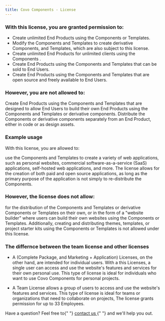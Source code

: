 ```yaml
---
title: Covo Components - License
---
```


### With this license, you are granted permission to:

- Create unlimited End Products using the Components or Templates.
- Modify the Components and Templates to create derivative Components, and Templates, which are also subject to this license.
- Create unlimited End Products for unlimited clients using the Components .
- Create End Products using the Components and Templates that can be sold to End Users.
- Create End Products using the Components and Templates that are open source and freely available to End Users.

### However, you are not allowed to:

Create End Products using the Components and Templates that are designed to allow End Users to build their own End Products using the Components and Templates or derivative components.
Distribute the Components or derivative components separately from an End Product, either in code or as design assets.

### Example usage

With this license, you are allowed to:

use the Components and Templates to create a variety of web applications, such as personal websites, commercial software-as-a-service (SaaS) applications, self-hosted web applications, and more.
The license allows for the creation of both paid and open source applications, as long as the primary purpose of the application is not simply to re-distribute the Components.

### However, the license does not allow:

for the distribution of the Components and Templates or derivative Components or Templates on their own, or in the form of a "website builder" where users can build their own websites using the Components or Templates.
Additionally, creating and distributing themes, templates, or project starter kits using the Components or Templates is not allowed under this license.

### The differnce between the team license and other licenses

- A (Complete Package, and Marketing + Application) Licenses, on the other hand, are intended for individual users. With a this Licenses, a single user can access and use the website's features and services for their own personal use. This type of license is ideal for individuals who want to use Covo Components for personal projects.

- A Team License allows a group of users to access and use the website's features and services. This type of license is ideal for teams or organizations that need to collaborate on projects, The license grants permission for up to 33 Employees.

<p>
  Have a question? Feel free to{" "}
  <a className="font-medium text-blue-800" href="mailto:support@floatui.com">
    contact us
  </a>{" "}
  and we'll help you out.
</p>
